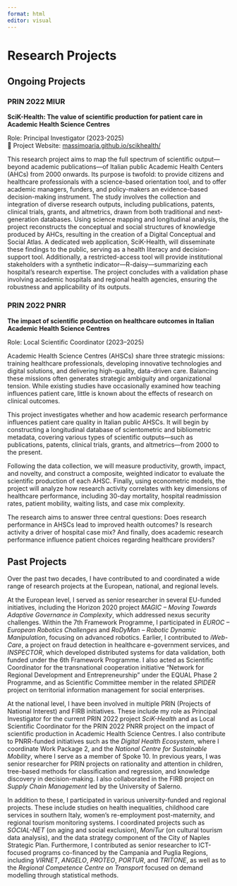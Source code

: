 ```yaml
---
format: html
editor: visual
---
```


# Research Projects

## Ongoing Projects

### **PRIN 2022** MIUR

**SciK-Health: The value of scientific production for patient care in Academic Health Science Centres**

Role: Principal Investigator (2023-2025)\
🔗 Project Website: [massimoaria.github.io/scikhealth/](https://massimoaria.github.io/scikhealth/ "https://massimoaria.github.io/scikhealth/")

This research project aims to map the full spectrum of scientific output—beyond academic publications—of Italian public Academic Health Centers (AHCs) from 2000 onwards. Its purpose is twofold: to provide citizens and healthcare professionals with a science-based orientation tool, and to offer academic managers, funders, and policy-makers an evidence-based decision-making instrument. The study involves the collection and integration of diverse research outputs, including publications, patents, clinical trials, grants, and altmetrics, drawn from both traditional and next-generation databases. Using science mapping and longitudinal analysis, the project reconstructs the conceptual and social structures of knowledge produced by AHCs, resulting in the creation of a Digital Conceptual and Social Atlas. A dedicated web application, SciK-Health, will disseminate these findings to the public, serving as a health literacy and decision-support tool. Additionally, a restricted-access tool will provide institutional stakeholders with a synthetic indicator—R-daisy—summarizing each hospital’s research expertise. The project concludes with a validation phase involving academic hospitals and regional health agencies, ensuring the robustness and applicability of its outputs.

### **PRIN 2022 PNRR**

**The impact of scientific production on healthcare outcomes in Italian Academic Health Science Centres**

Role: Local Scientific Coordinator (2023–2025)

Academic Health Science Centres (AHSCs) share three strategic missions: training healthcare professionals, developing innovative technologies and digital solutions, and delivering high-quality, data-driven care. Balancing these missions often generates strategic ambiguity and organizational tension. While existing studies have occasionally examined how teaching influences patient care, little is known about the effects of research on clinical outcomes.

This project investigates whether and how academic research performance influences patient care quality in Italian public AHSCs. It will begin by constructing a longitudinal database of scientometric and bibliometric metadata, covering various types of scientific outputs—such as publications, patents, clinical trials, grants, and altmetrics—from 2000 to the present.

Following the data collection, we will measure productivity, growth, impact, and novelty, and construct a composite, weighted indicator to evaluate the scientific production of each AHSC. Finally, using econometric models, the project will analyze how research activity correlates with key dimensions of healthcare performance, including 30-day mortality, hospital readmission rates, patient mobility, waiting lists, and case mix complexity.

The research aims to answer three central questions: Does research performance in AHSCs lead to improved health outcomes? Is research activity a driver of hospital case mix? And finally, does academic research performance influence patient choices regarding healthcare providers?

## Past Projects

Over the past two decades, I have contributed to and coordinated a wide range of research projects at the European, national, and regional levels.

At the European level, I served as senior researcher in several EU-funded initiatives, including the Horizon 2020 project *MAGIC – Moving Towards Adaptive Governance in Complexity*, which addressed nexus security challenges. Within the 7th Framework Programme, I participated in *EUROC – European Robotics Challenges* and *RoDyMan – Robotic Dynamic Manipulation*, focusing on advanced robotics. Earlier, I contributed to *iWeb-Care*, a project on fraud detection in healthcare e-government services, and *INSPECTOR*, which developed distributed systems for data validation, both funded under the 6th Framework Programme. I also acted as Scientific Coordinator for the transnational cooperation initiative “Network for Regional Development and Entrepreneurship” under the EQUAL Phase 2 Programme, and as Scientific Committee member in the related *SPIDER* project on territorial information management for social enterprises.

At the national level, I have been involved in multiple PRIN (Projects of National Interest) and FIRB initiatives. These include my role as Principal Investigator for the current PRIN 2022 project *SciK-Health* and as Local Scientific Coordinator for the PRIN 2022 PNRR project on the impact of scientific production in Academic Health Science Centres. I also contribute to PNRR-funded initiatives such as the *Digital Health Ecosystem*, where I coordinate Work Package 2, and the *National Centre for Sustainable Mobility*, where I serve as a member of Spoke 10. In previous years, I was senior researcher for PRIN projects on rationality and attention in children, tree-based methods for classification and regression, and knowledge discovery in decision-making. I also collaborated in the FIRB project on *Supply Chain Management* led by the University of Salerno.

In addition to these, I participated in various university-funded and regional projects. These include studies on health inequalities, childhood care services in southern Italy, women’s re-employment post-maternity, and regional tourism monitoring systems. I coordinated projects such as *SOCIAL-NET* (on aging and social exclusion), *MoniTur* (on cultural tourism data analysis), and the data strategy component of the City of Naples Strategic Plan. Furthermore, I contributed as senior researcher to ICT-focused programs co-financed by the Campania and Puglia Regions, including *VIRNET*, *ANGELO*, *PROTEO*, *PORTUR*, and *TRITONE*, as well as to the *Regional Competence Centre on Transport* focused on demand modelling through statistical methods.
